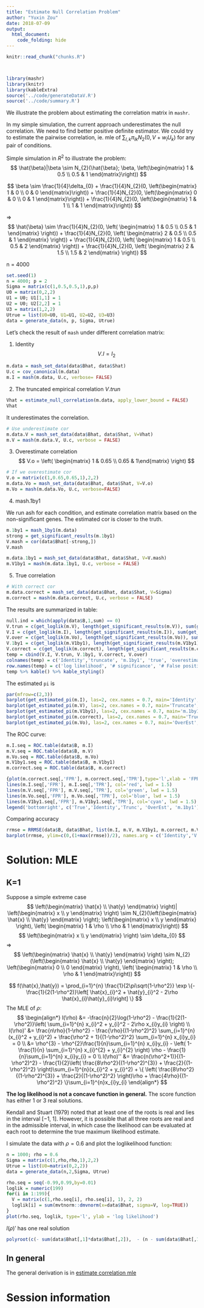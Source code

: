 ```yaml
---
title: "Estimate Null Correlation Problem"
author: "Yuxin Zou"
date: 2018-07-09
output: 
  html_document: 
    code_folding: hide
---
```


```r
knitr::read_chunk("chunks.R")
```

<!-- Update knitr chunk options -->
```r
```

<!-- Insert the date the file was last updated -->
```r
```

```r
library(mashr)
library(knitr)
library(kableExtra)
source('../code/generateDataV.R')
source('../code/summary.R')
```

We illustrate the problem about estimating the correlation matrix in `mashr`. 

In my simple simulation, the current approach underestimates the null correlation. We need to find better positive definite estimator. We could try to estimate the pairwise correlation, ie. mle of $\sum_{l,k} \pi_{lk} N_{2}(0, V + w_{l}U_{k})$ for any pair of conditions.

Simple simulation in $R^2$ to illustrate the problem:
$$
\hat{\beta}|\beta \sim N_{2}(\hat{\beta}; \beta, \left(\begin{matrix} 1 & 0.5 \\
                                          0.5 & 1 \end{matrix}\right))
$$

$$
\beta \sim \frac{1}{4}\delta_{0} + \frac{1}{4}N_{2}(0, \left(\begin{matrix} 1 & 0 \\
                                          0 & 0 \end{matrix}\right)) + \frac{1}{4}N_{2}(0, \left(\begin{matrix} 0 & 0 \\
                                          0 & 1 \end{matrix}\right)) + \frac{1}{4}N_{2}(0, \left(\begin{matrix} 1 & 1 \\
                                          1 & 1 \end{matrix}\right))
$$

$\Rightarrow$
$$
\hat{\beta} \sim \frac{1}{4}N_{2}(0, \left( \begin{matrix} 1 & 0.5 \\
0.5 & 1 \end{matrix} \right)) + \frac{1}{4}N_{2}(0, \left( \begin{matrix} 2 & 0.5 \\
0.5 & 1 \end{matrix} \right)) + \frac{1}{4}N_{2}(0, \left( \begin{matrix} 1 & 0.5 \\
0.5 & 2 \end{matrix} \right)) + \frac{1}{4}N_{2}(0, \left( \begin{matrix} 2 & 1.5 \\
1.5 & 2 \end{matrix} \right))
$$

n = 4000

```r
set.seed(1)
n = 4000; p = 2
Sigma = matrix(c(1,0.5,0.5,1),p,p)
U0 = matrix(0,2,2)
U1 = U0; U1[1,1] = 1
U2 = U0; U2[2,2] = 1
U3 = matrix(1,2,2)
Utrue = list(U0=U0, U1=U1, U2=U2, U3=U3)
data = generate_data(n, p, Sigma, Utrue)
```

Let's check the result of `mash` under different correlation matrix:

1. Identity
$$
V.I = I_{2}
$$

```r
m.data = mash_set_data(data$Bhat, data$Shat)
U.c = cov_canonical(m.data)
m.I = mash(m.data, U.c, verbose= FALSE)
```

2. The truncated empirical correlation $V.trun$
```r
Vhat = estimate_null_correlation(m.data, apply_lower_bound = FALSE)
Vhat
```

It underestimates the correlation.

```r
# Use underestimate cor
m.data.V = mash_set_data(data$Bhat, data$Shat, V=Vhat)
m.V = mash(m.data.V, U.c, verbose = FALSE)
```

3. Overestimate correlation
$$
V.o = \left( \begin{matrix} 1 & 0.65 \\ 0.65 & 1\end{matrix}  \right)
$$
```r
# If we overestimate cor
V.o = matrix(c(1,0.65,0.65,1),2,2)
m.data.Vo = mash_set_data(data$Bhat, data$Shat, V=V.o)
m.Vo = mash(m.data.Vo, U.c, verbose=FALSE)
```

4. mash.1by1

We run ash for each condition, and estimate correlation matrix based on the non-significant genes. The estimated cor is closer to the truth.
```r
m.1by1 = mash_1by1(m.data)
strong = get_significant_results(m.1by1)
V.mash = cor(data$Bhat[-strong,])
V.mash
```

```r
m.data.1by1 = mash_set_data(data$Bhat, data$Shat, V=V.mash)
m.V1by1 = mash(m.data.1by1, U.c, verbose = FALSE)
```

5. True correlation
```r
# With correct cor
m.data.correct = mash_set_data(data$Bhat, data$Shat, V=Sigma)
m.correct = mash(m.data.correct, U.c, verbose = FALSE)
```

The results are summarized in table:
```r
null.ind = which(apply(data$B,1,sum) == 0)
V.trun = c(get_loglik(m.V), length(get_significant_results(m.V)), sum(get_significant_results(m.V) %in% null.ind))
V.I = c(get_loglik(m.I), length(get_significant_results(m.I)), sum(get_significant_results(m.I) %in% null.ind))
V.over = c(get_loglik(m.Vo), length(get_significant_results(m.Vo)), sum(get_significant_results(m.Vo) %in% null.ind))
V.1by1 = c(get_loglik(m.V1by1), length(get_significant_results(m.V1by1)), sum(get_significant_results(m.V1by1) %in% null.ind))
V.correct = c(get_loglik(m.correct), length(get_significant_results(m.correct)), sum(get_significant_results(m.correct) %in% null.ind))
temp = cbind(V.I, V.trun, V.1by1, V.correct, V.over)
colnames(temp) = c('Identity','truncate', 'm.1by1', 'true', 'overestimate')
row.names(temp) = c('log likelihood', '# significance', '# False positive')
temp %>% kable() %>% kable_styling()
```

The estimated `pi` is
```r
par(mfrow=c(2,3))
barplot(get_estimated_pi(m.I), las=2, cex.names = 0.7, main='Identity', ylim=c(0,0.8))
barplot(get_estimated_pi(m.V), las=2, cex.names = 0.7, main='Truncate', ylim=c(0,0.8))
barplot(get_estimated_pi(m.V1by1), las=2, cex.names = 0.7, main='m.1by1', ylim=c(0,0.8))
barplot(get_estimated_pi(m.correct), las=2, cex.names = 0.7, main='True', ylim=c(0,0.8))
barplot(get_estimated_pi(m.Vo), las=2, cex.names = 0.7, main='OverEst', ylim=c(0,0.8))
```

The ROC curve:
```r
m.I.seq = ROC.table(data$B, m.I)
m.V.seq = ROC.table(data$B, m.V)
m.Vo.seq = ROC.table(data$B, m.Vo)
m.V1by1.seq = ROC.table(data$B, m.V1by1)
m.correct.seq = ROC.table(data$B, m.correct)
```

```r
{plot(m.correct.seq[,'FPR'], m.correct.seq[,'TPR'],type='l',xlab = 'FPR', ylab='TPR', main='True Positive vs False Positive', cex=1.5, lwd = 1.5)
lines(m.I.seq[,'FPR'], m.I.seq[,'TPR'], col='red', lwd = 1.5)
lines(m.V.seq[,'FPR'], m.V.seq[,'TPR'], col='green', lwd = 1.5)
lines(m.Vo.seq[,'FPR'], m.Vo.seq[,'TPR'], col='blue', lwd = 1.5)
lines(m.V1by1.seq[,'FPR'], m.V1by1.seq[,'TPR'], col='cyan', lwd = 1.5)
legend('bottomright', c('True','Identity','Trunc', 'OverEst', 'm.1by1'),col=c('black','red','green', 'blue', 'cyan'),lty=c(1,1,1,1,1), lwd=c(1.5,1.5,1.5,1.5,1.5))}
```

Comparing accuracy
```r
rrmse = RRMSE(data$B, data$Bhat, list(m.I, m.V, m.V1by1, m.correct, m.Vo))
barplot(rrmse, ylim=c(0,(1+max(rrmse))/2), names.arg = c('Identity','V.trun','V.1by1','V.true','V.over'), las=2, cex.names = 0.7, main='RRMSE')
```

# Solution: MLE

## K=1

Suppose a simple extreme case
$$
\left(\begin{matrix} \hat{x} \\ \hat{y} \end{matrix} \right)| \left(\begin{matrix} x \\ y \end{matrix} \right) \sim N_{2}(\left(\begin{matrix} \hat{x} \\ \hat{y} \end{matrix} \right); \left(\begin{matrix} x \\ y \end{matrix} \right), \left( \begin{matrix} 1 & \rho \\ \rho & 1 \end{matrix}\right))
$$
$$
\left(\begin{matrix} x \\ y \end{matrix} \right) \sim \delta_{0}
$$
$\Rightarrow$
$$
\left(\begin{matrix} \hat{x} \\ \hat{y} \end{matrix} \right) \sim N_{2}(\left(\begin{matrix} \hat{x} \\ \hat{y} \end{matrix} \right); \left(\begin{matrix} 0 \\ 0 \end{matrix} \right), \left( \begin{matrix} 1 & \rho \\ \rho & 1 \end{matrix}\right))
$$

$$
f(\hat{x},\hat{y}) = \prod_{i=1}^{n} \frac{1}{2\pi\sqrt{1-\rho^2}} \exp \{-\frac{1}{2(1-\rho^2)}\left[ \hat{x}_{i}^2 + \hat{y}_{i}^2 - 2\rho \hat{x}_{i}\hat{y}_{i}\right]  \}
$$
The MLE of $\rho$:
$$
\begin{align*}
l(\rho) &= -\frac{n}{2}\log(1-\rho^2) - \frac{1}{2(1-\rho^2)}\left( \sum_{i=1}^{n} x_{i}^2 + y_{i}^2 - 2\rho x_{i}y_{i} \right) \\
l(\rho)' &= \frac{n\rho}{1-\rho^2} - \frac{\rho}{(1-\rho^2)^2} \sum_{i=1}^{n} (x_{i}^2 + y_{i}^2) + \frac{\rho^2 + 1}{(1-\rho^2)^2} \sum_{i=1}^{n} x_{i}y_{i} = 0 \\
&= \rho^{3} - \rho^{2}\frac{1}{n}\sum_{i=1}^{n} x_{i}y_{i} - \left( 1- \frac{1}{n} \sum_{i=1}^{n} x_{i}^{2} + y_{i}^{2} \right) \rho - \frac{1}{n}\sum_{i=1}^{n} x_{i}y_{i} = 0 \\
l(\rho)'' &= \frac{n(\rho^2+1)}{(1-\rho^2)^2} - \frac{1}{2}\left( \frac{8\rho^2}{(1-\rho^2)^{3}} + \frac{2}{(1-\rho^2)^2} \right)\sum_{i=1}^{n}(x_{i}^2 + y_{i}^2) + \{ \left( \frac{8\rho^2}{(1-\rho^2)^{3}} + \frac{2}{(1-\rho^2)^2} \right)\rho + \frac{4\rho}{(1-\rho^2)^2} \}\sum_{i=1}^{n}x_{i}y_{i}
\end{align*}
$$

**The log likelihood is not a concave function in general.** The score function has either 1 or 3 real solutions. 

Kendall and Stuart (1979) noted that at least one of the roots is real and lies in
the interval [−1, 1]. However, it is possible that all three roots are real and in the admissible interval, in which case the likelihood can be evaluated at each root to determine the true maximum likelihood estimate. 

I simulate the data with $\rho=0.6$ and plot the loglikelihood function:

```r
n = 1000; rho = 0.6
Sigma = matrix(c(1,rho,rho,1),2,2)
Utrue = list(U0=matrix(0,2,2))
data = generate_data(n,2,Sigma, Utrue)

rho.seq = seq(-0.99,0.99,by=0.01)
loglik = numeric(199)
for(i in 1:199){
  V = matrix(c(1,rho.seq[i], rho.seq[i], 1), 2, 2)
  loglik[i] = sum(mvtnorm::dmvnorm(x=data$Bhat, sigma=V, log=TRUE))
}
plot(rho.seq, loglik, type='l', ylab = 'log likelihood')
```

$l(\rho)'$ has one real solution
```r
polyroot(c(- sum(data$Bhat[,1]*data$Bhat[,2]),  - (n - sum(data$Bhat[,1]^2 + data$Bhat[,2]^2)), - sum(data$Bhat[,1]*data$Bhat[,2]), n))
```

## In general

The general derivation is in [estimate correlation mle](EstimateCorMax.html)

# Session information

<!-- Insert the session information into the document -->
```r
```
